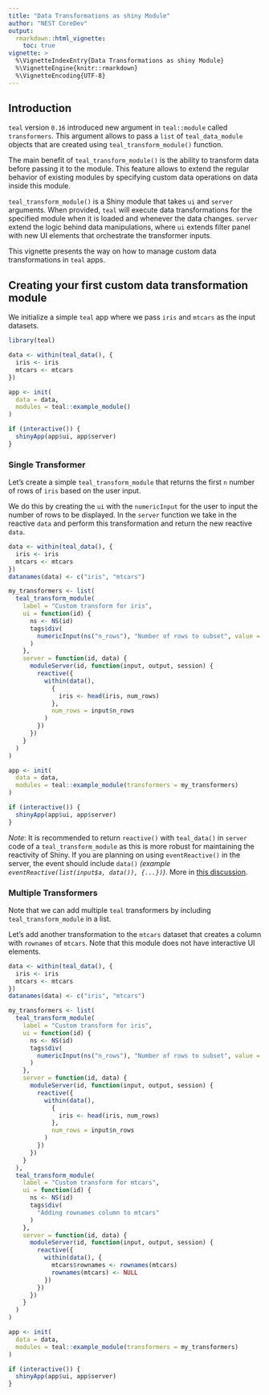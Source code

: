 ```yaml
---
title: "Data Transformations as shiny Module"
author: "NEST CoreDev"
output: 
  rmarkdown::html_vignette:
    toc: true
vignette: >
  %\VignetteIndexEntry{Data Transformations as shiny Module}
  %\VignetteEngine{knitr::rmarkdown}
  %\VignetteEncoding{UTF-8}
---
```


## Introduction

`teal` version `0.16` introduced new argument in `teal::module` called `transformers`. 
This argument allows to pass a `list` of `teal_data_module` objects that are created using `teal_transform_module()` function.

The main benefit of `teal_transform_module()` is the ability to transform data before passing it 
to the module. This feature allows to extend the regular behavior of existing modules by specifying custom data operations on data inside this module.

`teal_transform_module()` is a Shiny module that takes `ui` and `server` arguments. When provided, `teal` will execute data transformations for the specified module when it is loaded and whenever the data changes. `server` extend the logic behind data manipulations, where `ui` extends filter panel with new UI elements that orchestrate the transformer inputs.

This vignette presents the way on how to manage custom data transformations in `teal` apps.

## Creating your first custom data transformation module

We initialize a simple `teal` app where we pass `iris` and `mtcars` as the input datasets.

```r
library(teal)
```

```r
data <- within(teal_data(), {
  iris <- iris
  mtcars <- mtcars
})

app <- init(
  data = data,
  modules = teal::example_module()
)

if (interactive()) {
  shinyApp(app$ui, app$server)
}
```

### Single Transformer

Let's create a simple `teal_transform_module` that returns the first `n` number of rows of `iris` based on the user input.

We do this by creating the `ui` with the `numericInput` for the user to input the number of rows to be displayed.
In the `server` function we take in the reactive `data` and perform this transformation and return the new reactive `data`.

```r
data <- within(teal_data(), {
  iris <- iris
  mtcars <- mtcars
})
datanames(data) <- c("iris", "mtcars")

my_transformers <- list(
  teal_transform_module(
    label = "Custom transform for iris",
    ui = function(id) {
      ns <- NS(id)
      tags$div(
        numericInput(ns("n_rows"), "Number of rows to subset", value = 6, min = 1, max = 150, step = 1)
      )
    },
    server = function(id, data) {
      moduleServer(id, function(input, output, session) {
        reactive({
          within(data(),
            {
              iris <- head(iris, num_rows)
            },
            num_rows = input$n_rows
          )
        })
      })
    }
  )
)

app <- init(
  data = data,
  modules = teal::example_module(transformers = my_transformers)
)

if (interactive()) {
  shinyApp(app$ui, app$server)
}
```

_Note_: It is recommended to return `reactive()` with `teal_data()` in `server` code of a `teal_transform_module` as this is more robust for maintaining the reactivity of Shiny.
If you are planning on using `eventReactive()` in the server, the event should include `data()` _(example `eventReactive(list(input$a, data()), {...})`)_.
More in [this discussion](https://github.com/insightsengineering/teal/issues/1303#issuecomment-2286239832).

### Multiple Transformers

Note that we can add multiple `teal` transformers by including `teal_transform_module` in a list.

Let's add another transformation to the `mtcars` dataset that creates a column with `rownames` of `mtcars`.
Note that this module does not have interactive UI elements.

```r
data <- within(teal_data(), {
  iris <- iris
  mtcars <- mtcars
})
datanames(data) <- c("iris", "mtcars")

my_transformers <- list(
  teal_transform_module(
    label = "Custom transform for iris",
    ui = function(id) {
      ns <- NS(id)
      tags$div(
        numericInput(ns("n_rows"), "Number of rows to subset", value = 6, min = 1, max = 150, step = 1)
      )
    },
    server = function(id, data) {
      moduleServer(id, function(input, output, session) {
        reactive({
          within(data(),
            {
              iris <- head(iris, num_rows)
            },
            num_rows = input$n_rows
          )
        })
      })
    }
  ),
  teal_transform_module(
    label = "Custom transform for mtcars",
    ui = function(id) {
      ns <- NS(id)
      tags$div(
        "Adding rownames column to mtcars"
      )
    },
    server = function(id, data) {
      moduleServer(id, function(input, output, session) {
        reactive({
          within(data(), {
            mtcars$rownames <- rownames(mtcars)
            rownames(mtcars) <- NULL
          })
        })
      })
    }
  )
)

app <- init(
  data = data,
  modules = teal::example_module(transformers = my_transformers)
)

if (interactive()) {
  shinyApp(app$ui, app$server)
}
```
